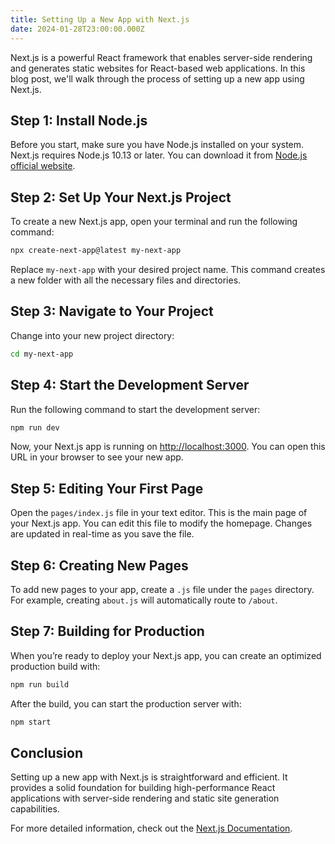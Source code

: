 ```yaml
---
title: Setting Up a New App with Next.js
date: 2024-01-28T23:00:00.000Z
---
```


Next.js is a powerful React framework that enables server-side rendering and generates static websites for React-based web applications. In this blog post, we'll walk through the process of setting up a new app using Next.js.

## Step 1: Install Node.js

Before you start, make sure you have Node.js installed on your system. Next.js requires Node.js 10.13 or later. You can download it from [Node.js official website](https://nodejs.org/).

## Step 2: Set Up Your Next.js Project

To create a new Next.js app, open your terminal and run the following command:

```bash
npx create-next-app@latest my-next-app
```

Replace `my-next-app` with your desired project name. This command creates a new folder with all the necessary files and directories.

## Step 3: Navigate to Your Project

Change into your new project directory:

```bash
cd my-next-app
```

## Step 4: Start the Development Server

Run the following command to start the development server:

```bash
npm run dev
```

Now, your Next.js app is running on [http://localhost:3000](http://localhost:3000). You can open this URL in your browser to see your new app.

## Step 5: Editing Your First Page

Open the `pages/index.js` file in your text editor. This is the main page of your Next.js app. You can edit this file to modify the homepage. Changes are updated in real-time as you save the file.

## Step 6: Creating New Pages

To add new pages to your app, create a `.js` file under the `pages` directory. For example, creating `about.js` will automatically route to `/about`.

## Step 7: Building for Production

When you’re ready to deploy your Next.js app, you can create an optimized production build with:

```bash
npm run build
```

After the build, you can start the production server with:

```bash
npm start
```

## Conclusion

Setting up a new app with Next.js is straightforward and efficient. It provides a solid foundation for building high-performance React applications with server-side rendering and static site generation capabilities.

For more detailed information, check out the [Next.js Documentation](https://nextjs.org/docs).
